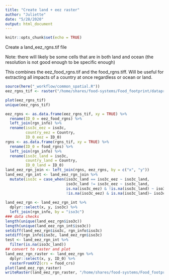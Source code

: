 ```yaml
---
title: "Create land + eez raster"
author: "Juliette"
date: "5/28/2020"
output: html_document
---
```


```r
knitr::opts_chunk$set(echo = TRUE)
```

Create a land_eez_rgns.tif file

Note: there will likely be some cells that are in both land and ocean (the resolution is not good enough to be specific enough)

This combines the eez_food_rgns.tif and the food_rgns.tiff. Will be useful for extracting all impacts of a country at once regardless or ocean or land.

```r

source(here("_workflow/common_spatial.R"))
eez_rgns_tif <- raster("/home/shares/food-systems/Food_footprint/dataprep/spatial/eez_food_rgns.tif")

plot(eez_rgns_tif)
unique(eez_rgns_tif)
```


```r
eez_rgns <- as.data.frame(eez_rgns_tif, xy = TRUE) %>% 
  rename(ID_0 = eez_food_rgns) %>% 
  left_join(rgn_info) %>% 
  rename(iso3c_eez = iso3c,
         country_eez = Country, 
         ID_0_eez = ID_0)
rgns <- as.data.frame(rgns_tif, xy = TRUE) %>% 
  rename(ID_0 = food_rgns) %>% 
  left_join(rgn_info) %>% 
  rename(iso3c_land = iso3c,
         country_land = Country, 
         ID_0_land = ID_0)
land_eez_rgn_join <- left_join(rgns, eez_rgns, by = c("x", "y"))
land_eez_rgn_int <- land_eez_rgn_join %>% 
  mutate(iso3c = case_when(iso3c_land == iso3c_eez ~ iso3c_land,
                           iso3c_land != iso3c_eez ~ iso3c_land,
                           is.na(iso3c_eez) & !is.na(iso3c_land) ~ iso3c_land,
                           !is.na(iso3c_eez) & is.na(iso3c_land)~ iso3c_eez))
  
land_eez_rgn <- land_eez_rgn_int %>% 
  dplyr::select(x, y, iso3c) %>% 
  left_join(rgn_info, by = "iso3c")
### data checks
length(unique(land_eez_rgn$iso3c))
length(unique(land_eez_rgn_int$iso3c))
setdiff(land_eez_rgn$iso3c, rgn_info$iso3c)
setdiff(rgn_info$iso3c, land_eez_rgn$iso3c)
test <- land_eez_rgn_int %>% 
  filter(is.na(iso3c_land))
## convert to raster and plot
land_eez_rgn_raster <- land_eez_rgn %>% 
  dplyr::select(x, y, ID_0) %>% 
  rasterFromXYZ(crs = food_crs)
plot(land_eez_rgn_raster)
writeRaster(land_eez_rgn_raster, "/home/shares/food-systems/Food_footprint/all_food_systems/dataprep/spatial/land_eez_rgns.tif", format="GTiff", overwrite=TRUE)
```